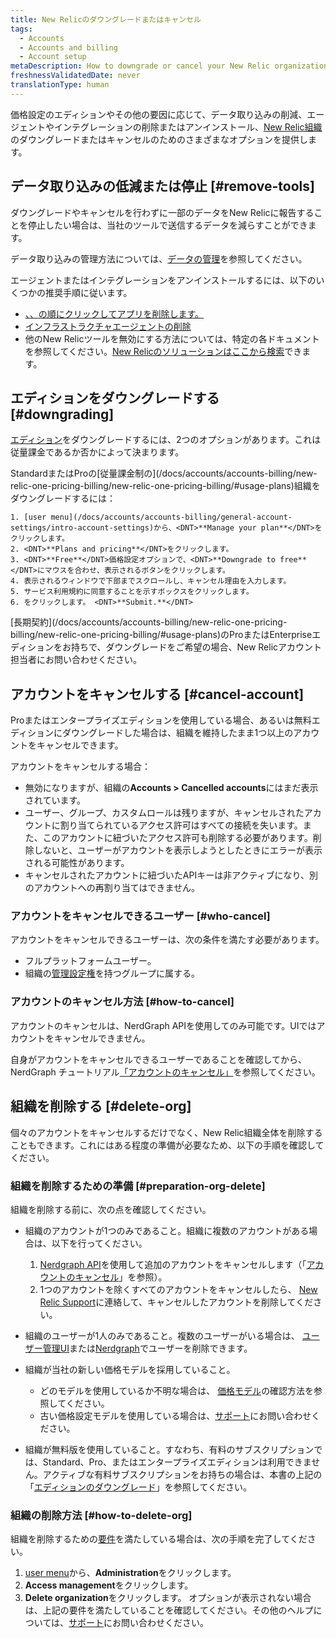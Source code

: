 ```yaml
---
title: New Relicのダウングレードまたはキャンセル
tags:
  - Accounts
  - Accounts and billing
  - Account setup
metaDescription: How to downgrade or cancel your New Relic organization.
freshnessValidatedDate: never
translationType: human
---
```


価格設定のエディションやその他の要因に応じて、データ取り込みの削減、エージェントやインテグレーションの削除またはアンインストール、[New Relic組織](/docs/accounts/accounts-billing/new-relic-one-pricing-users/new-relic-account-structure)のダウングレードまたはキャンセルのためのさまざまなオプションを提供します。

## データ取り込みの低減または停止 [#remove-tools]

ダウングレードやキャンセルを行わずに一部のデータをNew Relicに報告することを停止したい場合は、当社のツールで送信するデータを減らすことができます。

データ取り込みの管理方法については、[データの管理](/docs/telemetry-data-platform/get-data-new-relic/manage-data/manage-your-data)を参照してください。

エージェントまたはインテグレーションをアンインストールするには、以下のいくつかの推奨手順に従います。

* [<InlinePopover type="apm" />、<InlinePopover type="browser" />、<InlinePopover type="mobile" />の順にクリックしてアプリを削除します。](/docs/apm/new-relic-apm/maintenance/remove-applications-new-relic/)
* [インフラストラクチャエージェントの削除](/docs/infrastructure/install-infrastructure-agent/update-or-uninstall/uninstall-infrastructure-agent/)
* 他のNew Relicツールを無効にする方法については、特定の各ドキュメントを参照してください。[New Relicのソリューションはここから検索](https://newrelic.com/instant-observability/)できます。

## エディションをダウングレードする [#downgrading]

[エディション](/docs/accounts/accounts-billing/new-relic-one-pricing-billing/new-relic-one-pricing-billing/#editions)をダウングレードするには、2つのオプションがあります。これは従量課金であるか否かによって決まります。

<CollapserGroup>
  <Collapser id="payg-downgrade" title="従量課金制の組織">
    StandardまたはProの[従量課金制の](/docs/accounts/accounts-billing/new-relic-one-pricing-billing/new-relic-one-pricing-billing/#usage-plans)組織をダウングレードするには：

    1. [user menu](/docs/accounts/accounts-billing/general-account-settings/intro-account-settings)から、<DNT>**Manage your plan**</DNT>をクリックします。
    2. <DNT>**Plans and pricing**</DNT>をクリックします。
    3. <DNT>**Free**</DNT>価格設定オプションで、<DNT>**Downgrade to free**</DNT>にマウスを合わせ、表示されるボタンをクリックします。
    4. 表示されるウィンドウで下部までスクロールし、キャンセル理由を入力します。
    5. サービス利用規約に同意することを示すボックスをクリックします。
    6. をクリックします。 <DNT>**Submit.**</DNT>
  </Collapser>

  <Collapser id="contract-downgrade" title="契約のある組織">
    [長期契約](/docs/accounts/accounts-billing/new-relic-one-pricing-billing/new-relic-one-pricing-billing/#usage-plans)のProまたはEnterpriseエディションをお持ちで、ダウングレードをご希望の場合、New Relicアカウント担当者にお問い合わせください。
  </Collapser>
</CollapserGroup>

## アカウントをキャンセルする [#cancel-account]

Proまたはエンタープライズエディションを使用している場合、あるいは無料エディションにダウングレードした場合は、組織を維持したまま1つ以上のアカウントをキャンセルできます。

アカウントをキャンセルする場合：

* 無効になりますが、組織の**Accounts &gt; Cancelled accounts**にはまだ表示されています。
* ユーザー、グループ、カスタムロールは残りますが、キャンセルされたアカウントに割り当てられているアクセス許可はすべての接続を失います。また、このアカウントに紐づいたアクセス許可も削除する必要があります。削除しないと、ユーザーがアカウントを表示しようとしたときにエラーが表示される可能性があります。
* キャンセルされたアカウントに紐づいたAPIキーは非アクティブになり、別のアカウントへの再割り当てはできません。

### アカウントをキャンセルできるユーザー [#who-cancel]

アカウントをキャンセルできるユーザーは、次の条件を満たす必要があります。

* フルプラットフォームユーザー。
* 組織の[管理設定権](/docs/accounts/accounts-billing/new-relic-one-user-management/user-management-concepts/#admin-settings)を持つグループに属する。

### アカウントのキャンセル方法 [#how-to-cancel]

アカウントのキャンセルは、NerdGraph APIを使用してのみ可能です。UIではアカウントをキャンセルできません。

自身がアカウントをキャンセルできるユーザーであることを確認してから、NerdGraph チュートリアル[「アカウントのキャンセル」](/docs/apis/nerdgraph/examples/manage-accounts-nerdgraph)を参照してください。

## 組織を削除する [#delete-org]

個々のアカウントをキャンセルするだけでなく、New Relic組織全体を削除することもできます。これにはある程度の準備が必要なため、以下の手順を確認してください。

### 組織を削除するための準備 [#preparation-org-delete]

組織を削除する前に、次の点を確認してください。

* 組織のアカウントが1つのみであること。組織に複数のアカウントがある場合は、以下を行ってください。

  1. [Nerdgraph API](/docs/apis/nerdgraph/examples/manage-accounts-nerdgraph)を使用して追加のアカウントをキャンセルします（「[アカウントのキャンセル](#cancel-account)」を参照）。
  2. 1つのアカウントを除くすべてのアカウントをキャンセルしたら、 [New Relic Support](/docs/using-new-relic/welcome-new-relic/get-started/find-help-use-support-portal)に連絡して、キャンセルしたアカウントを削除してください。

* 組織のユーザーが1人のみであること。複数のユーザーがいる場合は、 [ユーザー管理UI](/docs/accounts/accounts-billing/new-relic-one-user-management/user-management-ui-and-tasks/#delete-users)または[Nerdgraph](/docs/apis/nerdgraph/examples/nerdgraph-manage-users/#delete-users)でユーザーを削除できます。

* 組織が当社の新しい価格モデルを採用していること。

  * どのモデルを使用しているか不明な場合は、 [価格モデル](/docs/accounts/original-accounts-billing/original-product-based-pricing/overview-pricing-models/#determine-pricing)の確認方法を参照してください。
  * 古い価格設定モデルを使用している場合は、[サポート](/docs/using-new-relic/welcome-new-relic/get-started/find-help-use-support-portal)にお問い合わせください。

* 組織が無料版を使用していること。すなわち、有料のサブスクリプションでは、Standard、Pro、またはエンタープライズエディションは利用できません。アクティブな有料サブスクリプションをお持ちの場合は、本書の上記の「[エディションのダウングレード](#downgrading)」を参照してください。

### 組織の削除方法 [#how-to-delete-org]

組織を削除するための[要件](#delete-org)を満たしている場合は、次の手順を完了してください。

1. [user menu](/docs/accounts/accounts-billing/general-account-settings/intro-account-settings)から、<DNT>**Administration**</DNT>をクリックします。
2. <DNT>**Access management**</DNT>をクリックします。
3. <DNT>**Delete organization**</DNT>をクリックします。 オプションが表示されない場合は、上記の要件を満たしていることを確認してください。その他のヘルプについては、[サポート](/docs/using-new-relic/welcome-new-relic/get-started/find-help-use-support-portal)にお問い合わせください。